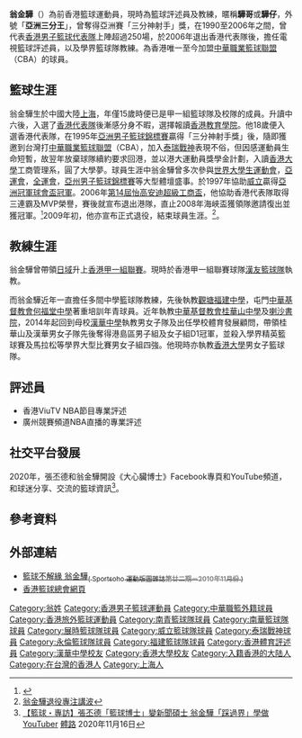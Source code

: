 {{Infobox basketball biography
| name         = 翁金驊
| image        = 
| position     = 總教練
| height_m     = 1.86
| weight_kg    = 80
| league       = [[香港男子甲一組籃球聯賽|香港甲一組籃球聯賽]]
| team         = 漢友籃球隊
| nationality  = {{CNHK}}
| birth_date   = {{Birth date and age|1972|1|24|mf=y}}
| birth_place  = {{CHN}}[[上海市|上海市]]
| high_school  = [[漢華中學|漢華中學]]
| college      = [[香港大學|香港大學]]
| career_start = 1987
| career_end   = 2008
| career_number       = 
| years1       = 1987–1988
| team1        = [[南青籃球隊|南青]]
| years2       = 1989–1991
| team2        = [[南華籃球隊|南華]]
| years3       = 1991–1993
| team3        = [[展時籃球隊|展時]]
| years4       = 1994–1996
| team4        = [[威立籃球隊|威立]]
| years5       = 1996–1997
| team5        = [[泰瑞戰神|泰瑞戰神]]
| years6       = 1998–1999
| team6        = [[威立籃球隊|威立]]
| years7       = 2000–2002
| team7        = [[永倫籃球隊|永倫]]
| years8       = 2003–2008
| team8        = [[福建籃球隊|福建]]
| awards       = 
* [[1993年夏季世界大學生運動會|1993年世界大學生運動會]]MVP
* [[國際籃聯亞洲杯籃球賽|1995年亞洲男子籃球錦標賽三分王]]
* [[亞洲籃球挑戰賽|1997年亞洲冠軍球會盃冠軍]] 
* [[中华人民共和国第八届运动会|1997全運會香港代表團火炬手]]
* 2004香港特區政府頒發嘉許狀
* [[超級工商盃籃球賽|2005超級工商盃]]MVP
* 2008全港二十最佳運動員(1988–2008)
* 2008年海峽盃冠軍
* [[2009年東亞運動會|2009東亞運火炬手]]
}}

'''翁金驊'''（{{bd|1972年|1月24日||catIdx=Yung翁}}）為前香港籃球運動員，現時為籃球評述員及教練，暱稱'''驊哥'''或'''驊仔'''，外號「'''亞洲三分王'''」，曾奪得亞洲賽「三分神射手」獎，在1990至2006年之間，曾代表[[香港男子籃球代表隊|香港男子籃球代表隊]]上陣超過250場，於2006年退出香港代表隊後，擔任電視籃球評述員，以及學界籃球隊教練。為香港唯一至今加盟[[中華職業籃球聯盟|中華職業籃球聯盟]]（CBA）的球員。

==籃球生涯==
翁金驊生於中國大陸[[上海|上海]]，年僅15歲時便已是甲一組籃球隊及校隊的成員。升讀中六後，入選了[[香港男子籃球代表隊|香港代表隊]]後漸感分身不暇，選擇報讀[[香港教育大學|香港教育學院]]。他18歲便入選香港代表隊，在1995年[[亞洲男子籃球錦標賽|亞洲男子籃球錦標賽]]贏得「三分神射手獎」後，隨即獲邀到台灣打[[中華職業籃球聯盟|中華職業籃球聯盟]]（CBA），加入[[泰瑞戰神|泰瑞戰神]]表現不俗，但因感運動員生命短暫，故翌年放棄球隊續約要求回港，並以港大運動員獎學金計劃，入讀[[香港大學|香港大學]]工商管理系，圓了大學夢。球員生涯中翁金驊曾多次參與[[世界大學生運動會|世界大學生運動會]]，[[亞運會|亞運會]]，[[全運會|全運會]]，[[國際籃聯亞洲杯籃球賽|亞州男子籃球錦標賽]]等大型體壇盛事。於1997年協助[[威立籃球隊|威立]]贏得[[亞洲籃球挑戰賽|亞洲冠軍球會盃冠軍]]。2006年[[超級工商盃籃球賽|第14屆怡高安迪超級工商盃]]，他協助香港代表隊取得三連霸及MVP榮譽，賽後就宣布退出港隊，直止2008年海峽盃獲領隊邀請復出並獲冠軍。<small><ref>{{Cite web |url=http://hk.sports.yahoo.com/050717/42/1elv5.html |title=港籃圓3連霸夢 宋方翁金驊膺MVP光榮引退 |accessdate=2008-08-20 |archive-date=2008-04-22 |archive-url=https://web.archive.org/web/20080422201926/http://hk.sports.yahoo.com/050717/42/1elv5.html |dead-url=no }}</ref></small>2009年初，他亦宣布正式退役，結束球員生涯。<ref>[http://hoi.compsol.com.hk/sun/sunsubview.php?site=sport&newsdate=20090211&page=20090211003137_0000.html 翁金驊退役專注講波]{{dead link|date=2018年4月 |bot=InternetArchiveBot |fix-attempted=yes }}</ref>。

==教練生涯==
翁金驊曾帶領[[日域籃球隊|日域]]升上[[香港男子甲一組籃球聯賽|香港甲一組聯賽]]。現時於香港甲一組聯賽球隊[[漢友籃球隊|漢友籃球隊]]執教。

而翁金驊近年一直擔任多間中學籃球隊教練，先後執教[[觀塘福建中學|觀塘福建中學]]，屯門[[中華基督教會何福堂中學|中華基督教會何福堂中學]]著重培訓年青球員。近年執教[[中華基督教會桂華山中學|中華基督教會桂華山中學]]及[[喇沙書院|喇沙書院]]，2014年起回到母校[[漢華中學|漢華中學]]執教男女子隊及出任學校體育發展顧問，帶領桂華山及漢華男女子隊先後奪得港島區男子組及女子組D1冠軍，並殺入學界精英籃球賽及馬拉松等學界大型比賽男女子組四強。他現時亦執教[[香港大學|香港大學]]男女子籃球隊。

==評述員==
* 香港ViuTV NBA節目專業評述
* 廣州競賽頻道NBA直播的專業評述

==社交平台發展==
2020年，張丕德和翁金驊開設《大心臟博士》Facebook專頁和YouTube頻道，和球迷分享、交流的籃球資訊<ref>[https://www.sportsroad.hk/archives/315008 【籃球・專訪】張丕德「籃球博士」變新聞碩士 翁金驊「踩過界」學做YouTuber] {{Wayback|url=https://www.sportsroad.hk/archives/315008 |date=20201124171511 }} [[體路|體路]] 2020年11月16日</ref>。

==參考資料==
{{reflist}}

==外部連結==
*[http://www.sportsoho.com/pg/magcontent/872128/- 籃球不解緣 翁金驊<sub> ( Sportsoho 運動版圖雜誌<span style="color: grey;">'''第廿二期－2010年11月份'''</span> ) </sub>] {{Wayback|url=http://www.sportsoho.com/pg/magcontent/872128/- |date=20160216140556 }}
*[http://www.basketball.org.hk/ 香港籃球總會網頁] {{Wayback|url=http://www.basketball.org.hk/ |date=20160630214738 }}

{{DEFAULTSORT:Yung Kam Wah}}
[[Category:翁姓|Category:翁姓]]
[[Category:香港男子籃球運動員|Category:香港男子籃球運動員]]
[[Category:中華職籃外籍球員|Category:中華職籃外籍球員]]
[[Category:香港旅外籃球運動員|Category:香港旅外籃球運動員]]
[[Category:南青籃球隊球員|Category:南青籃球隊球員]]
[[Category:南華籃球隊球員|Category:南華籃球隊球員]]
[[Category:展時籃球隊球員|Category:展時籃球隊球員]]
[[Category:威立籃球隊球員|Category:威立籃球隊球員]]
[[Category:泰瑞戰神球員|Category:泰瑞戰神球員]]
[[Category:永倫籃球隊球員|Category:永倫籃球隊球員]]
[[Category:福建籃球隊球員|Category:福建籃球隊球員]]
[[Category:香港體育評述員|Category:香港體育評述員]]
[[Category:漢華中學校友|Category:漢華中學校友]]
[[Category:香港大學校友|Category:香港大學校友]]
[[Category:入籍香港的大陆人|Category:入籍香港的大陆人]]
[[Category:在台灣的香港人|Category:在台灣的香港人]]
[[Category:上海人|Category:上海人]]